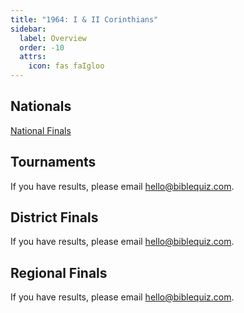 ```yaml
---
title: "1964: I & II Corinthians"
sidebar:
  label: Overview
  order: -10
  attrs:
    icon: fas faIgloo
---
```



<ScripturePortionCover season={1964} />

## Nationals
<a href="/tbq/seasons/1964/nationals/" class="btn btn-primary">National Finals</a>

## Tournaments
If you have results, please email [hello@biblequiz.com](mailto:hello@biblequiz.com).

## District Finals
If you have results, please email [hello@biblequiz.com](mailto:hello@biblequiz.com).

## Regional Finals
If you have results, please email [hello@biblequiz.com](mailto:hello@biblequiz.com).
